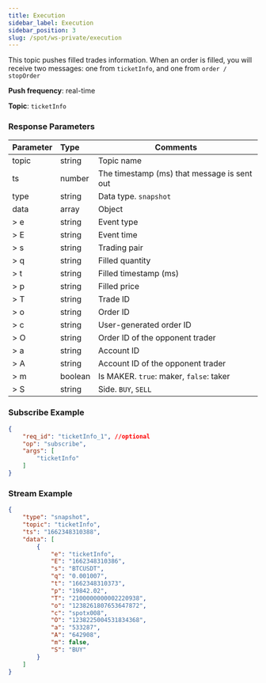 ```yaml
---
title: Execution
sidebar_label: Execution
sidebar_position: 3
slug: /spot/ws-private/execution
---
```


<p>This topic pushes filled trades information. When an order is filled, you will receive two messages: one from <code>ticketInfo</code>, and one from <code>order / stopOrder</code></p>
<p><b>Push frequency</b>: real-time</p>
<p><b>Topic</b>: <code>ticketInfo</code></p>

### Response Parameters
| Parameter | Type | Comments|
|:----- |:-----|----- |
|topic |string |Topic name |
|ts |number |The timestamp (ms) that message is sent out |
|type |string |Data type. `snapshot`|
|data |array |Object |
|> e | string | Event type |
|> E | string | Event time |
|> s | string | Trading pair |
|> q | string | Filled quantity |
|> t | string | Filled timestamp (ms) |
|> p | string | Filled price |
|> T | string | Trade ID |
|> o | string | Order ID |
|> c | string | User-generated order ID |
|> O | string | Order ID of the opponent trader |
|> a | string | Account ID |
|> A | string | Account ID of the opponent trader |
|> m | boolean | Is MAKER. `true`: maker, `false`: taker |
|> S | string | Side. `BUY`, `SELL` |

### Subscribe Example

```json
{
    "req_id": "ticketInfo_1", //optional
    "op": "subscribe",
    "args": [
        "ticketInfo"
    ]
}
```

### Stream Example

```json
{
    "type": "snapshot",
    "topic": "ticketInfo",
    "ts": "1662348310388",
    "data": [
        {
            "e": "ticketInfo",
            "E": "1662348310386",
            "s": "BTCUSDT",
            "q": "0.001007",
            "t": "1662348310373",
            "p": "19842.02",
            "T": "2100000000002220938",
            "o": "1238261807653647872",
            "c": "spotx008",
            "O": "1238225004531834368",
            "a": "533287",
            "A": "642908",
            "m": false,
            "S": "BUY"
        }
    ]
}
```